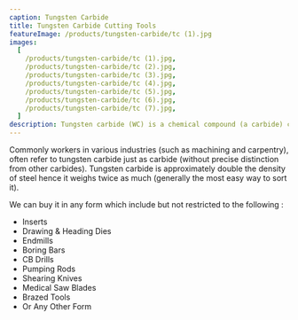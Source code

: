 ```yaml
---
caption: Tungsten Carbide
title: Tungsten Carbide Cutting Tools
featureImage: /products/tungsten-carbide/tc (1).jpg
images:
  [
    /products/tungsten-carbide/tc (1).jpg,
    /products/tungsten-carbide/tc (2).jpg,
    /products/tungsten-carbide/tc (3).jpg,
    /products/tungsten-carbide/tc (4).jpg,
    /products/tungsten-carbide/tc (5).jpg,
    /products/tungsten-carbide/tc (6).jpg,
    /products/tungsten-carbide/tc (7).jpg,
  ]
description: Tungsten carbide (WC) is a chemical compound (a carbide) containing equal Tungsten and Carbon atoms often combined with a Nickel (Ni) or a Cobalt (Co) binder. Tungsten Carbide Metals are primarily produced using Powder Metallurgy and can be pressed and formed into shapes for use in industrial machinery, cutting tools, abrasives, ammunition, mining other tools, instruments, and jewellery.
---
```


Commonly workers in various industries (such as machining and carpentry), often refer to tungsten carbide just as carbide (without precise distinction from other carbides). Tungsten carbide is approximately double the density of steel hence it weighs twice as much (generally the most easy way to sort it).

We can buy it in any form which include but not restricted to the following :

- Inserts
- Drawing & Heading Dies
- Endmills
- Boring Bars
- CB Drills
- Pumping Rods
- Shearing Knives
- Medical Saw Blades
- Brazed Tools
- Or Any Other Form
